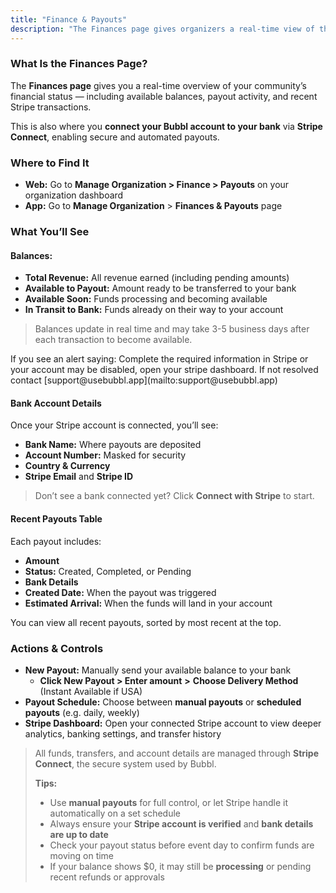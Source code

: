 ```yaml
---
title: "Finance & Payouts"
description: "The Finances page gives organizers a real-time view of their earnings, payouts, and transaction history — all powered by Stripe."
---
```


### What Is the Finances Page?

The **Finances page** gives you a real-time overview of your community’s financial status — including available balances, payout activity, and recent Stripe transactions.

This is also where you **connect your Bubbl account to your bank** via **Stripe Connect**, enabling secure and automated payouts.

### Where to Find It

- **Web:** Go to **Manage Organization \> Finance \> Payouts** on your organization dashboard
- **App:** Go to **Manage Organization** \> **Finances & Payouts** page

### What You’ll See

#### Balances:

- **Total Revenue:** All revenue earned (including pending amounts)
- **Available to Payout:** Amount ready to be transferred to your bank
- **Available Soon:** Funds processing and becoming available
- **In Transit to Bank:** Funds already on their way to your account

> Balances update in real time and may take 3-5 business days after each transaction to become available.

<Info>
  If you see an alert saying: Complete the required information in Stripe or your account may be disabled, open your stripe dashboard. If not resolved contact [support@usebubbl.app](mailto:support@usebubbl.app)
</Info>

#### Bank Account Details

Once your Stripe account is connected, you’ll see:

- **Bank Name:** Where payouts are deposited
- **Account Number:** Masked for security
- **Country & Currency**
- **Stripe Email** and **Stripe ID**

> Don’t see a bank connected yet? Click **Connect with Stripe** to start.

#### Recent Payouts Table

Each payout includes:

- **Amount**
- **Status:** Created, Completed, or Pending
- **Bank Details**
- **Created Date:** When the payout was triggered
- **Estimated Arrival:** When the funds will land in your account

You can view all recent payouts, sorted by most recent at the top.

### Actions & Controls

- **New Payout:** Manually send your available balance to your bank
  - **Click New Payout \> Enter amount** **\>** **Choose Delivery Method** (Instant Available if USA)
- **Payout Schedule:** Choose between **manual payouts** or **scheduled payouts** (e.g. daily, weekly)
- **Stripe Dashboard:** Open your connected Stripe account to view deeper analytics, banking settings, and transfer history

> All funds, transfers, and account details are managed through **Stripe Connect**, the secure system used by Bubbl.
>
> **Tips:**
>
> - Use **manual payouts** for full control, or let Stripe handle it automatically on a set schedule
> - Always ensure your **Stripe account is verified** and **bank details are up to date**
> - Check your payout status before event day to confirm funds are moving on time
> - If your balance shows \$0, it may still be **processing** or pending recent refunds or approvals